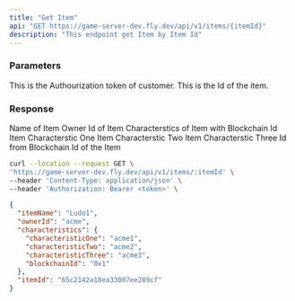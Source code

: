 ```yaml
---
title: "Get Item"
api: "GET https://game-server-dev.fly.dev/api/v1/items/{itemId}"
description: "This endpoint get Item by Item Id"
---
```


### Parameters
<ParamField header="Authourization" type="string" required>
  This is the Authourization token of customer.
</ParamField>

<ParamField path="itemId" type="string" required>
  This is the Id of the item.
</ParamField>

### Response

<ResponseField name="itemName" type="strig">
  Name of Item
</ResponseField>

<ResponseField name="ownerId" type="string">
  Owner Id of Item
</ResponseField>

<ResponseField name="characteristics" type="object">
  Characterstics of Item with Blockchain Id
<Expandable title="Toggle object">

<ResponseField name="characteristicOne" type="string">
  Item Characterstic One
</ResponseField>

<ResponseField name="characteristicTwo" type="string">
  Item Characterstic Two
</ResponseField>

<ResponseField name="characteristicThree" type="string">
  Item Characterstic Three
</ResponseField>

<ResponseField name="blockchainId" type="string">
  Id from Blockchain
</ResponseField>

</Expandable>

<ResponseField name="itemId" type="string">
  Id of the Item
</ResponseField>

</ResponseField>

<RequestExample>

```bash Example Request
curl --location --request GET \
'https://game-server-dev.fly.dev/api/v1/items/:itemId' \
--header 'Content-Type: application/json' \
--header 'Authorization: Bearer <token>' \
```

</RequestExample>

<ResponseExample>

```json Response
{
  "itemName": "Ludo1",
  "ownerId": "acme",
  "characteristics": {
    "characteristicOne": "acme1",
    "characteristicTwo": "acme2",
    "characteristicThree": "acme3",
    "blockchainId": "0x1"
  },
  "itemId": "65c2142a18ea33007ee289cf"
}
```

</ResponseExample>
